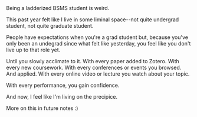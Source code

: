 
<Fragment thesis="standing on the precipice" createdAt="05/05/2025 4:15 PM">
Being a ladderized BSMS student is weird.

This past year felt like I live in some liminal space--not quite undergrad student, 
not quite graduate student. 

People have expectations when you're a grad student but, because you've only 
been an undegrad since what felt like yesterday, you feel like you don't live up to 
that role yet.

Until you slowly acclimate to it. With every paper added to Zotero. With every
new coursework. With every conferences or events you browsed. And applied.
With every online video or lecture you watch about your topic. 

With every performance, you gain confidence.

And now, I feel like I'm living on the precipice.

<Footnotes>More on this in future notes :)</Footnotes>

</Fragment>

